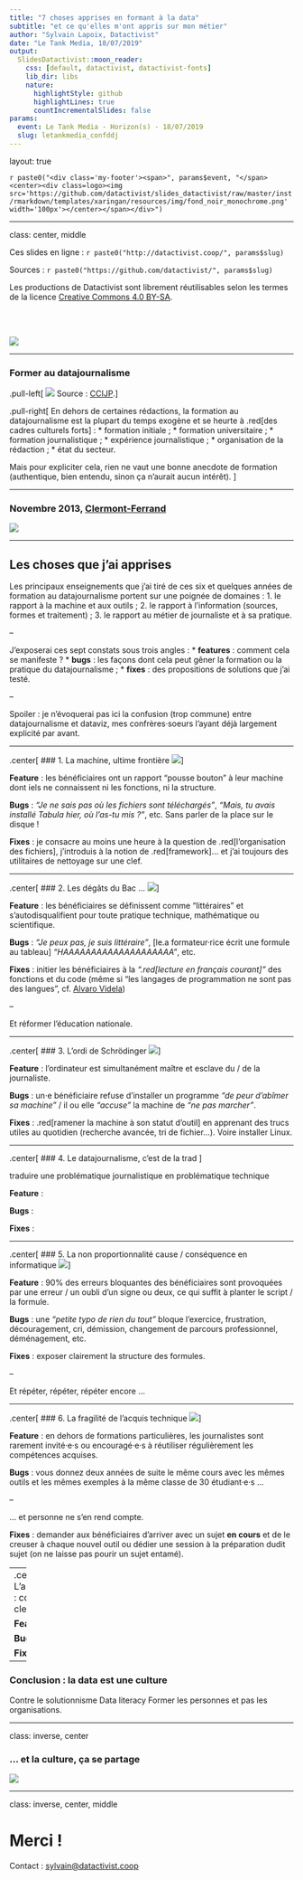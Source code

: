 ```yaml
---
title: "7 choses apprises en formant à la data"
subtitle: "et ce qu'elles m'ont appris sur mon métier"
author: "Sylvain Lapoix, Datactivist"
date: "Le Tank Media, 18/07/2019"
output:
  SlidesDatactivist::moon_reader:
    css: [default, datactivist, datactivist-fonts]
    lib_dir: libs
    nature:
      highlightStyle: github
      highlightLines: true
      countIncrementalSlides: false
params:
  event: Le Tank Media - Horizon(s) - 18/07/2019
  slug: letankmedia_confddj
---
```


layout: true
  

`r paste0("<div class='my-footer'><span>", params$event, "</span> <center><div class=logo><img src='https://github.com/datactivist/slides_datactivist/raw/master/inst/rmarkdown/templates/xaringan/resources/img/fond_noir_monochrome.png' width='100px'></center></span></div>")` 

---

class: center, middle

Ces slides en ligne : `r paste0("http://datactivist.coop/", params$slug)`

Sources : `r paste0("https://github.com/datactivist/", params$slug)`


Les productions de Datactivist sont librement réutilisables selon les termes de la licence [Creative Commons 4.0 BY-SA](https://creativecommons.org/licenses/by-sa/4.0/legalcode.fr).

<BR>
<BR>

![](https://mirrors.creativecommons.org/presskit/buttons/88x31/png/by-sa.png)



---

### Former au datajournalisme

.pull-left[
![](./img/ccijp_stats.png)
Source : [CCIJP](http://www.ccijp.net/article-148-statistiques-ccijp.html).]

.pull-right[
En dehors de certaines rédactions, la formation au datajournalisme est la plupart du temps exogène et se heurte à .red[des cadres culturels forts] :
* formation initiale ;
* formation universitaire ;
* formation journalistique ;
* expérience journalistique ;
* organisation de la rédaction ;
* état du secteur.

Mais pour expliciter cela, rien ne vaut une bonne anecdote de formation (authentique, bien entendu, sinon ça n'aurait aucun intérêt).
]


---

### Novembre 2013, [Clermont-Ferrand](https://www.lesechos.fr/2013/11/centre-france-la-montagne-lance-un-plan-social-331033)

![](./img/plansocial_lamontagne.png)

---

## Les choses que j'ai apprises

Les principaux enseignements que j'ai tiré de ces six et quelques années de formation au datajournalisme portent sur une poignée de domaines :
1. le rapport à la machine et aux outils ;
2. le rapport à l'information (sources, formes et traitement) ;
3. le rapport au métier de journaliste et à sa pratique.

--

J'exposerai ces sept constats sous trois angles :
* **features** : comment cela se manifeste ?
* **bugs** : les façons dont cela peut gêner la formation ou la pratique du datajournalisme ;
* **fixes** : des propositions de solutions que j'ai testé.

--

Spoiler : je n'évoquerai pas ici la confusion (trop commune) entre datajournalisme et dataviz, mes confrères·soeurs l'ayant déjà largement explicité par avant.

---

.center[
### 1. La machine, ultime frontière
![](./img/rdv_terreinconnue.jpg)
]

**Feature** : les bénéficiaires ont un rapport "pousse bouton" à leur machine dont iels ne connaissent ni les fonctions, ni la structure.

**Bugs** : *"Je ne sais pas où les fichiers sont téléchargés"*, *"Mais, tu avais installé Tabula hier, où l'as-tu mis ?"*, etc. Sans parler de la place sur le disque !

**Fixes** : je consacre au moins une heure à la question de .red[l'organisation des fichiers], j'introduis à la notion de .red[framework]... et j'ai toujours des utilitaires de nettoyage sur une clef.

---


.center[
### 2. Les dégâts du Bac ...
![](https://media.giphy.com/media/wLMNAxuM4rbuE/giphy.gif)
]

**Feature** : les bénéficiaires se définissent comme "littéraires" et s'autodisqualifient pour toute pratique technique, mathématique ou scientifique.

**Bugs** : *"Je peux pas, je suis littéraire"*, [le.a formateur·rice écrit une formule au tableau] *"HAAAAAAAAAAAAAAAAAAAA"*, etc.

**Fixes** : initier les bénéficiaires à la *".red[lecture en français courant]"* des fonctions et du code (même si "les langages de programmation ne sont pas des langues", cf. [Alvaro Videla](https://medium.com/@old_sound/programming-languages-are-not-languages-c6f161a78c44))

--

Et réformer l'éducation nationale.

---

.center[
### 3. L'ordi de Schrödinger
![](https://media.giphy.com/media/cvOaZzK5USNoY/giphy.gif)
]

**Feature** : l'ordinateur est simultanément maître et esclave du / de la journaliste.

**Bugs** : un·e bénéficiaire refuse d'installer un programme *"de peur d'abîmer sa machine"* / il ou elle *"accuse"* la machine de *"ne pas marcher"*.

**Fixes** : .red[ramener la machine à son statut d'outil] en apprenant des trucs utiles au quotidien (recherche avancée, tri de fichier...). Voire installer Linux.



---

.center[
### 4. Le datajournalisme, c'est de la trad
![]()
]

traduire une problématique journalistique en problématique technique

**Feature** : 

**Bugs** : 

**Fixes** : 

---


.center[
### 5. La non proportionnalité cause / conséquence en informatique
![](https://media.giphy.com/media/wUabg6WH4CNJC/giphy.gif)
]

**Feature** : 90% des erreurs bloquantes des bénéficiaires sont provoquées par une erreur / un oubli d'un signe ou deux, ce qui suffit à planter le script / la formule.

**Bugs** : une *"petite typo de rien du tout"* bloque l'exercice, frustration, découragement, cri, démission, changement de parcours professionnel, déménagement, etc.

**Fixes** : exposer clairement la structure des formules.

--

Et répéter, répéter, répéter encore ...

---

.center[
### 6. La fragilité de l'acquis technique
![](https://media1.tenor.com/images/aff5d4d55a4df6bc4cb6bfcf20c2c0fd/tenor.gif?itemid=8819556)
]

**Feature** : en dehors de formations particulières, les journalistes sont rarement invité·e·s ou encouragé·e·s à réutiliser régulièrement les compétences acquises.

**Bugs** : vous donnez deux années de suite le même cours avec les mêmes outils et les mêmes exemples à la même classe de 30 étudiant·e·s ...

--

... et personne ne s'en rend compte.

**Fixes** : demander aux bénéficiaires d'arriver avec un sujet **en cours** et de le creuser à chaque nouvel outil ou dédier une session à la préparation dudit sujet (on ne laisse pas pourir un sujet entamé).

---
.center[
### 7. L'autoformation : compétence clef
![]()
]

**Feature** : 

**Bugs** : 

**Fixes** : 


---

### Conclusion : la data est une culture

Contre le solutionnisme
Data literacy
Former les personnes et pas les organisations.

---

class: inverse, center

### ... et la culture, ça se partage

![](./img/tweet_tobias.png)

---

class: inverse, center, middle

# Merci !

Contact : [sylvain@datactivist.coop](mailto:sylvain@datactivist.coop)


